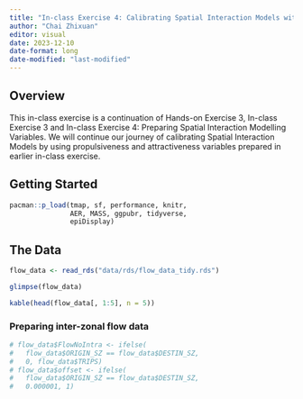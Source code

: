 ```yaml
---
title: "In-class Exercise 4: Calibrating Spatial Interaction Models with R"
author: "Chai Zhixuan"
editor: visual
date: 2023-12-10
date-format: long
date-modified: "last-modified"
---
```


## **Overview**

This in-class exercise is a continuation of Hands-on Exercise 3, In-class Exercise 3 and In-class Exercise 4: Preparing Spatial Interaction Modelling Variables. We will continue our journey of calibrating Spatial Interaction Models by using propulsiveness and attractiveness variables prepared in earlier in-class exercise.

## **Getting Started**

```r
pacman::p_load(tmap, sf, performance, knitr,
               AER, MASS, ggpubr, tidyverse,
               epiDisplay)
```

## **The Data**

```r
flow_data <- read_rds("data/rds/flow_data_tidy.rds")
```

```r
glimpse(flow_data)
```

```r
kable(head(flow_data[, 1:5], n = 5))
```

### **Preparing inter-zonal flow data**

```r
# flow_data$FlowNoIntra <- ifelse(
#   flow_data$ORIGIN_SZ == flow_data$DESTIN_SZ, 
#   0, flow_data$TRIPS)
# flow_data$offset <- ifelse(
#   flow_data$ORIGIN_SZ == flow_data$DESTIN_SZ, 
#   0.000001, 1)
```
